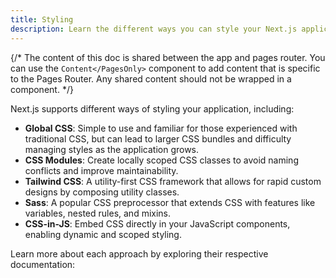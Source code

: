 ```yaml
---
title: Styling
description: Learn the different ways you can style your Next.js application.
---
```


{/* The content of this doc is shared between the app and pages router. You can use the `Content</PagesOnly>` component to add content that is specific to the Pages Router. Any shared content should not be wrapped in a component. */}

Next.js supports different ways of styling your application, including:

- **Global CSS**: Simple to use and familiar for those experienced with traditional CSS, but can lead to larger CSS bundles and difficulty managing styles as the application grows.
- **CSS Modules**: Create locally scoped CSS classes to avoid naming conflicts and improve maintainability.
- **Tailwind CSS**: A utility-first CSS framework that allows for rapid custom designs by composing utility classes.
- **Sass**: A popular CSS preprocessor that extends CSS with features like variables, nested rules, and mixins.
- **CSS-in-JS**: Embed CSS directly in your JavaScript components, enabling dynamic and scoped styling.

Learn more about each approach by exploring their respective documentation:
